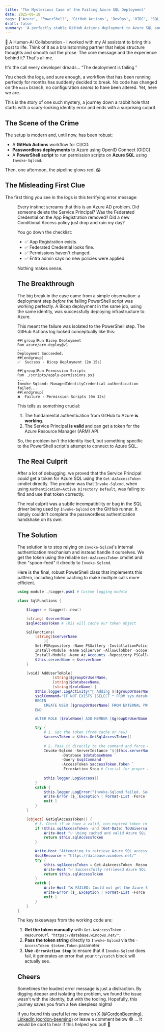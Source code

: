 ```yaml
---
title: 'The Mysterious Case of the Failing Azure SQL Deployment'
date: 2025-06-18
tags: ['Azure', 'PowerShell', 'GitHub Actions', 'DevOps', 'OIDC', 'SQL']
draft: false
summary: 'A perfectly stable GitHub Actions deployment to Azure SQL suddenly fails with a misleading ''Identity not found'' error. Follow the debugging journey to uncover the real culprit that has nothing to do with the identity.'
---
```


🤝 A Human-AI Collaboration - I worked with my AI assistant to bring this post to life. Think of it as a brainstorming partner that helps structure thoughts and smooth out the prose. The core message and the experience behind it? That's all me.

It's the call every developer dreads… “The deployment is failing.”

You check the logs, and sure enough, a workflow that has been running perfectly for months has suddenly decided to break. No code has changed on the `main` branch, no configuration *seems* to have been altered. Yet, here we are.

This is the story of one such mystery, a journey down a rabbit hole that starts with a scary-looking identity error and ends with a surprising culprit.

## The Scene of the Crime

The setup is modern and, until now, has been robust:
* A **GitHub Actions** workflow for CI/CD.
* **Passwordless deployments** to Azure using OpenID Connect (OIDC).
* A **PowerShell script** to run permission scripts on **Azure SQL** using `Invoke-Sqlcmd`.

Then, one afternoon, the pipeline glows red. 😱

## The Misleading First Clue

The first thing you see in the logs is this terrifying error message:

<Figure key="/images/2025-06-18-12-44-24.png" src="/images/2025-06-18-12-44-24.png" alt="A screenshot of the GitHub Actions log showing a PowerShell error message. The log displays Invoke-Sqlcmd ManagedIdentityCredential authentication failed Managed Identity Authentication unavailable Either the requested identity has not been assigned to this resource or other errors could be present Content error invalid_request error_description Identity not found. The error message is highlighted in red, indicating a failed deployment step. The overall tone is urgent and frustrating, reflecting a deployment failure in a technical environment." width="0" height="0" caption="The error that sends you looking in all the wrong places." />

Every instinct screams that this is an Azure AD problem. Did someone delete the Service Principal? Was the Federated Credential on the App Registration removed? Did a new Conditional Access policy just drop and ruin my day?

You go down the checklist:
* ✅ App Registration exists.
* ✅ Federated Credential looks fine.
* ✅ Permissions haven't changed.
* ✅ Entra admin says no new policies were applied.

Nothing makes sense.

## The Breakthrough

The big break in the case came from a simple observation: a deployment step *before* the failing PowerShell script was working perfectly. A Bicep deployment in the same job, using the same identity, was successfully deploying infrastructure to Azure.

This meant the failure was isolated to the PowerShell step. The GitHub Actions log looked conceptually like this:

```
##[group]Run Bicep Deployment
Run azure/arm-deploy@v1
...
Deployment Succeeded.
##[endgroup]
✅  Success - Bicep Deployment (2m 15s)

##[group]Run Permission Scripts
Run ./scripts/apply-permissions.ps1
...
Invoke-Sqlcmd: ManagedIdentityCredential authentication failed...
##[endgroup]
❌  Failure - Permission Scripts (0m 12s)
```

This tells us something crucial:

1.  The fundamental authentication from GitHub to Azure **is working**.
2.  The Service Principal **is valid** and can get a token for the Azure Resource Manager (ARM) API.

So, the problem isn't the identity itself, but something specific to the PowerShell script's attempt to connect to Azure SQL.

## The Real Culprit

After a lot of debugging, we proved that the Service Principal *could* get a token for Azure SQL using the `Get-AzAccessToken` cmdlet directly. The problem was that `Invoke-Sqlcmd`, when using `Authentication=Active Directory Default`, was failing to find and use that token correctly.

The real culprit was a subtle incompatibility or bug in the SQL driver being used by `Invoke-Sqlcmd` on the GitHub runner. It simply couldn't complete the passwordless authentication handshake on its own.

## The Solution

The solution is to stop relying on `Invoke-Sqlcmd`'s internal authentication mechanism and instead handle it ourselves. We get the token using the reliable `Get-AzAccessToken` cmdlet and then "spoon-feed" it directly to `Invoke-Sqlcmd`.

Here is the final, robust PowerShell class that implements this pattern, including token caching to make multiple calls more efficient.

```powershell
using module ./Logger.psm1 # Custom logging module

class SqlFunctions {

    $logger = [Logger]::new()

    [string] $serverName
    $sqlAccessToken # This will cache our token object

    SqlFunctions(
        [string]$serverName
            ){
        Set-PSRepository -Name PSGallery -InstallationPolicy Trusted
        Install-Module -Name SqlServer -AllowClobber -Scope CurrentUser -Confirm:$false
        Install-Module -Name Az.Accounts -Repository PSGallery -Scope CurrentUser -Force -AllowClobber
        $this.serverName = $serverName
    }

    [void] AddUserToRole(
                [string]$groupOrUserName,
                [string]$databaseName,
                [string]$roleName) {
        $this.logger.LogActivity("🔐 Adding $($groupOrUserName) to $($roleName) for $($databaseName)...")
        $sqlCommand="IF NOT EXISTS (SELECT * FROM sys.database_principals WHERE name = '$groupOrUserName')
        BEGIN
            CREATE USER [$groupOrUserName] FROM EXTERNAL PROVIDER;
        END

        ALTER ROLE [$roleName] ADD MEMBER [$groupOrUserName];"

        try {
            # 1. Get the token (from cache or new)
            $accessToken = $this.GetSqlAccessToken()
            
            # 2. Pass it directly to the command and force errors to be caught
            Invoke-Sqlcmd -ServerInstance "$($this.serverName).database.windows.net" `
                    -Database $databaseName `
                    -Query $sqlCommand `
                    -AccessToken $accessToken.Token `
                    -ErrorAction Stop # Crucial for proper error handling!
            
            $this.logger.LogSuccess()
        }
        catch {
            $this.logger.LogError("Invoke-Sqlcmd failed. See the full error below.")
            Write-Error ($_.Exception | Format-List -Force | Out-String)
            exit 1
        }
    }

    [object] GetSqlAccessToken() {
        # 3. Check if we have a valid, non-expired token in our cache
        if ($this.sqlAccessToken -and (Get-Date).ToUniversalTime() -lt $this.sqlAccessToken.ExpiresOn.UtcDateTime.AddMinutes(-5)) {
            Write-Host "✅ Using cached and valid Azure SQL token."
            return $this.sqlAccessToken
        }

        Write-Host "Attempting to retrieve Azure SQL access token..."
        $sqlResource = "https://database.windows.net/"
        try {
            $this.sqlAccessToken = Get-AzAccessToken -ResourceUrl $sqlResource
            Write-Host "✅ Successfully retrieved Azure SQL token."
            return $this.sqlAccessToken
        }
        catch {
            Write-Host "❌ FAILED: Could not get the Azure SQL token. Halting."
            Write-Error ($_.Exception | Format-List -Force | Out-String)
            exit 1
        }
    }
}
```

The key takeaways from the working code are:
1.  **Get the token manually** with `Get-AzAccessToken -ResourceUrl "https://database.windows.net/"`.
2.  **Pass the token string** directly to `Invoke-Sqlcmd` via the `-AccessToken $token.Token` parameter.
3.  **Use `-ErrorAction Stop`** to ensure that if `Invoke-Sqlcmd` does fail, it generates an error that your `try/catch` block will actually see.

## Cheers

Sometimes the loudest error message is just a distraction. By digging deeper and isolating the problem, we found the issue wasn't with the identity, but with the tooling. Hopefully, this journey saves you from a few sleepless nights!

If you found this useful let me know on [X (@GordonBeeming)](https://x.com/GordonBeeming/), [LinkedIn (gordon-beeming)](https://www.linkedin.com/in/gordon-beeming/) or leave a comment below 😅 ... It would be cool to hear if this helped you out! 👀

